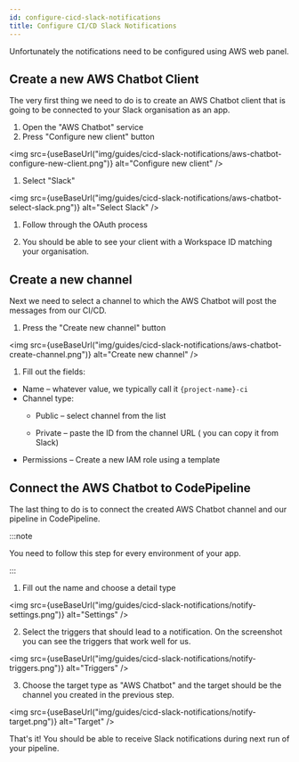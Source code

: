 ```yaml
---
id: configure-cicd-slack-notifications
title: Configure CI/CD Slack Notifications
---
```



Unfortunately the notifications need to be configured using
AWS web panel.

## Create a new AWS Chatbot Client

The very first thing we need to do is to create an AWS Chatbot
client that is going to be connected to your Slack organisation
as an app.

1. Open the "AWS Chatbot" service
1. Press "Configure new client" button

  <img src={useBaseUrl("img/guides/cicd-slack-notifications/aws-chatbot-configure-new-client.png")} alt="Configure new client" />

1. Select "Slack"

  <img src={useBaseUrl("img/guides/cicd-slack-notifications/aws-chatbot-select-slack.png")} alt="Select Slack" />

1. Follow through the OAuth process

1. You should be able to see your client with a Workspace ID
  matching your organisation.

## Create a new channel

Next we need to select a channel to which the AWS Chatbot will
post the messages from our CI/CD.

1. Press the "Create new channel" button

  <img src={useBaseUrl("img/guides/cicd-slack-notifications/aws-chatbot-create-channel.png")} alt="Create new channel" />

1. Fill out the fields:

  - Name – whatever value, we typically call it `{project-name}-ci`
  - Channel type:
    * Public – select channel from the list

    * Private – paste the ID from the channel URL ( you can copy it from Slack)
  - Permissions – Create a new IAM role using a template

## Connect the AWS Chatbot to CodePipeline

The last thing to do is to connect the created AWS Chatbot channel
and our pipeline in CodePipeline.

:::note

You need to follow this step for every environment of your app.

:::

1. Fill out the name and choose a detail type

<img src={useBaseUrl("img/guides/cicd-slack-notifications/notify-settings.png")} alt="Settings" />

2. Select the triggers that should lead to a notification.
On the screenshot you can see the triggers that work well for us.

<img src={useBaseUrl("img/guides/cicd-slack-notifications/notify-triggers.png")} alt="Triggers" />

3. Choose the target type as "AWS Chatbot" and the target should
be the channel you created in the previous step.

<img src={useBaseUrl("img/guides/cicd-slack-notifications/notify-target.png")} alt="Target" />

That's it! You should be able to receive Slack notifications during
next run of your pipeline.